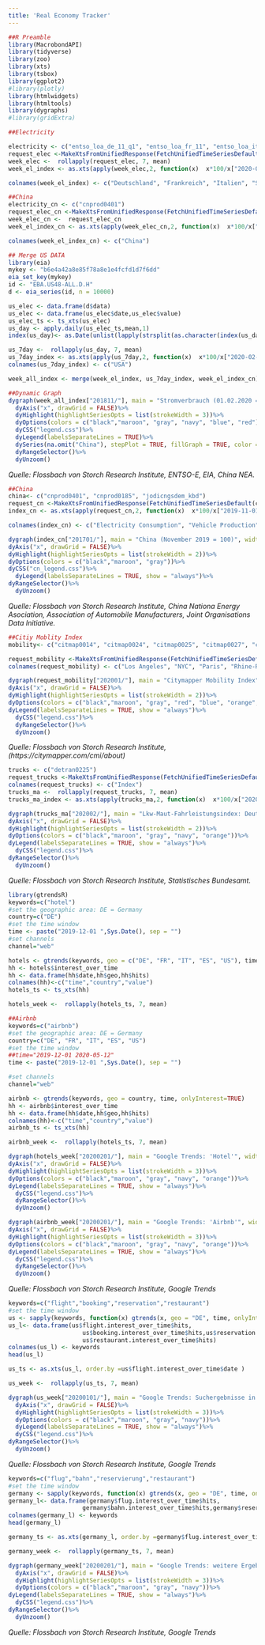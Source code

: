 ```yaml
---
title: 'Real Economy Tracker'
---
```


```r
##R Preamble
library(MacrobondAPI)
library(tidyverse)
library(zoo)
library(xts)
library(tsbox)
library(ggplot2)
#library(plotly)
library(htmlwidgets)
library(htmltools)
library(dygraphs)
#library(gridExtra)
```

```r
##Electricity

electricity <- c("entso_loa_de_11_q1", "entso_loa_fr_11", "entso_loa_it_11", "entso_loa_es_11")
request_elec <-MakeXtsFromUnifiedResponse(FetchUnifiedTimeSeriesDefault(electricity))
week_elec <-  rollapply(request_elec, 7, mean)
week_el_index <- as.xts(apply(week_elec,2, function(x)  x*100/x["2020-02-01"]))

colnames(week_el_index) <- c("Deutschland", "Frankreich", "Italien", "Spanien")

##China
electricity_cn <- c("cnprod0401")
request_elec_cn <-MakeXtsFromUnifiedResponse(FetchUnifiedTimeSeriesDefault(electricity_cn))
week_elec_cn <-  request_elec_cn
week_el_index_cn <- as.xts(apply(week_elec_cn,2, function(x)  x*100/x["2020-02-01"]))

colnames(week_el_index_cn) <- c("China")

## Merge US DATA
library(eia)
mykey <- "b6e4a42a8e85f78a8e1e4fcfd1d7f6dd"
eia_set_key(mykey)
id <- "EBA.US48-ALL.D.H"
d <- eia_series(id, n = 10000)

us_elec <- data.frame(d$data)
us_elec <- data.frame(us_elec$date,us_elec$value)
us_elec_ts <- ts_xts(us_elec)
us_day <- apply.daily(us_elec_ts,mean,1)
index(us_day)<- as.Date(unlist(lapply(strsplit(as.character(index(us_day))," "), function(x) x[1])))

us_7day <-  rollapply(us_day, 7, mean)
us_7day_index <- as.xts(apply(us_7day,2, function(x)  x*100/x["2020-02-01"]))
colnames(us_7day_index) <- c("USA")

week_all_index <- merge(week_el_index, us_7day_index, week_el_index_cn)
```

```r
##Dynamic Graph
dygraph(week_all_index["201811/"], main = "Stromverbrauch (01.02.2020 = 100)", width = 800)%>%
  dyAxis("x", drawGrid = FALSE)%>%
  dyHighlight(highlightSeriesOpts = list(strokeWidth = 3))%>%
  dyOptions(colors = c("black","maroon", "gray", "navy", "blue", "red"))%>%
  dyCSS("legend.css")%>%
  dyLegend(labelsSeparateLines = TRUE)%>%
  dySeries(na.omit("China"), stepPlot = TRUE, fillGraph = TRUE, color = "red")%>%
  dyRangeSelector()%>%
  dyUnzoom()
```
*Quelle: Flossbach von Storch Research Institute, \n ENTSO-E, EIA, China NEA.*

```r
##China
china<- c("cnprod0401", "cnprod0185", "jodicngsdem_kbd")
request_cn <-MakeXtsFromUnifiedResponse(FetchUnifiedTimeSeriesDefault(china))
index_cn <- as.xts(apply(request_cn,2, function(x)  x*100/x["2019-11-01"]))

colnames(index_cn) <- c("Electricity Consumption", "Vehicle Production", "Gasoline (Motor & Aviation)")

dygraph(index_cn["201701/"], main = "China (November 2019 = 100)", width = 800)%>%
dyAxis("x", drawGrid = FALSE)%>% 
dyHighlight(highlightSeriesOpts = list(strokeWidth = 2))%>%
dyOptions(colors = c("black","maroon", "gray"))%>%
dyCSS("cn_legend.css")%>%
  dyLegend(labelsSeparateLines = TRUE, show = "always")%>%
dyRangeSelector()%>%
  dyUnzoom()
```
*Quelle: Flossbach von Storch Research Institute, \n China Nationa Energy Asociation, Association of Automobile Manufacturers, Joint Organisations Data Initiative.*

```r
##Citiy Moblity Index
mobility<- c("citmap0014", "citmap0024", "citmap0025", "citmap0027", "citmap0010", "citmap0020", "citmap0016", "citmap0013")

request_mobility <-MakeXtsFromUnifiedResponse(FetchUnifiedTimeSeriesDefault(mobility))
colnames(request_mobility) <- c("Los Angeles", "NYC", "Paris", "Rhine-Ruhr", "Hong-Kong", "Milan", "Madrid", "London")

dygraph(request_mobility["202001/"], main = "Citymapper Mobility Index", width = 800)%>%
dyAxis("x", drawGrid = FALSE)%>% 
dyHighlight(highlightSeriesOpts = list(strokeWidth = 2))%>%
dyOptions(colors = c("black","maroon", "gray", "red", "blue", "orange", "green", "navy"))%>%
dyLegend(labelsSeparateLines = TRUE, show = "always")%>%
  dyCSS("legend.css")%>%
  dyRangeSelector()%>%
  dyUnzoom()
```
*Quelle: Flossbach von Storch Research Institute, \n [Citymapper Mobility Index](https://citymapper.com/cmi/about)*


```r
trucks <- c("detran0225")
request_trucks <-MakeXtsFromUnifiedResponse(FetchUnifiedTimeSeriesDefault(trucks))
colnames(request_trucks) <- c("Index")
trucks_ma <-  rollapply(request_trucks, 7, mean)
trucks_ma_index <- as.xts(apply(trucks_ma,2, function(x)  x*100/x["2020-02-01"]))

dygraph(trucks_ma["202002/"], main = "Lkw-Maut-Fahrleistungsindex: Deutschland", width = 800)%>%
dyAxis("x", drawGrid = FALSE)%>% 
dyHighlight(highlightSeriesOpts = list(strokeWidth = 2))%>%
dyOptions(colors = c("black","maroon", "gray", "navy", "orange"))%>%
dyLegend(labelsSeparateLines = TRUE, show = "always")%>%
  dyCSS("legend.css")%>%
dyRangeSelector()%>%
  dyUnzoom()
```
*Quelle: Flossbach von Storch Research Institute, \n Statistisches Bundesamt.*

```r

library(gtrendsR)
keywords=c("hotel")
#set the geographic area: DE = Germany
country=c("DE")
#set the time window
time <- paste("2019-12-01 ",Sys.Date(), sep = "")
#set channels 
channel="web"

hotels <- gtrends(keywords, geo = c("DE", "FR", "IT", "ES", "US"), time, onlyInterest=TRUE)
hh <- hotels$interest_over_time
hh <- data.frame(hh$date,hh$geo,hh$hits)
colnames(hh)<-c("time","country","value")
hotels_ts <- ts_xts(hh)

hotels_week <-  rollapply(hotels_ts, 7, mean)

##Airbnb
keywords=c("airbnb")
#set the geographic area: DE = Germany
country=c("DE", "FR", "IT", "ES", "US")
#set the time window
##time="2019-12-01 2020-05-12"
time <- paste("2019-12-01 ",Sys.Date(), sep = "")

#set channels 
channel="web"

airbnb <- gtrends(keywords, geo = country, time, onlyInterest=TRUE)
hh <- airbnb$interest_over_time
hh <- data.frame(hh$date,hh$geo,hh$hits)
colnames(hh)<-c("time","country","value")
airbnb_ts <- ts_xts(hh)

airbnb_week <-  rollapply(hotels_ts, 7, mean)

dygraph(hotels_week["20200201/"], main = "Google Trends: 'Hotel'", width = 800)%>%
dyAxis("x", drawGrid = FALSE)%>%
dyHighlight(highlightSeriesOpts = list(strokeWidth = 3))%>%
dyOptions(colors = c("black","maroon", "gray", "navy", "orange"))%>%
dyLegend(labelsSeparateLines = TRUE, show = "always")%>%
  dyCSS("legend.css")%>%
  dyRangeSelector()%>%
  dyUnzoom()

dygraph(airbnb_week["20200201/"], main = "Google Trends: 'Airbnb'", width = 800)%>%
dyAxis("x", drawGrid = FALSE)%>%
dyHighlight(highlightSeriesOpts = list(strokeWidth = 3))%>%
dyOptions(colors = c("black","maroon", "gray", "navy", "orange"))%>%
dyLegend(labelsSeparateLines = TRUE, show = "always")%>%
  dyCSS("legend.css")%>%
  dyRangeSelector()%>%
  dyUnzoom()

```
*Quelle: Flossbach von Storch Research Institute, \n Google Trends*

```r
keywords=c("flight","booking","reservation","restaurant")
#set the time window
us <- sapply(keywords, function(x) gtrends(x, geo = "DE", time, onlyInterest=TRUE))
us_l<- data.frame(us$flight.interest_over_time$hits,
                     us$booking.interest_over_time$hits,us$reservation.interest_over_time$hits,
                     us$restaurant.interest_over_time$hits)
colnames(us_l) <- keywords
head(us_l)

us_ts <- as.xts(us_l, order.by =us$flight.interest_over_time$date )

us_week <-  rollapply(us_ts, 7, mean)
```

```r
dygraph(us_week["20200101/"], main = "Google Trends: Suchergebnisse in den USA", width = 800)%>%
  dyAxis("x", drawGrid = FALSE)%>%
  dyHighlight(highlightSeriesOpts = list(strokeWidth = 3))%>%
  dyOptions(colors = c("black","maroon", "gray", "navy"))%>%
  dyLegend(labelsSeparateLines = TRUE, show = "always")%>%
  dyCSS("legend.css")%>%
dyRangeSelector()%>%
  dyUnzoom()
```
*Quelle: Flossbach von Storch Research Institute, \n Google Trends*

```r
keywords=c("flug","bahn","reservierung","restaurant")
#set the time window
germany <- sapply(keywords, function(x) gtrends(x, geo = "DE", time, onlyInterest=TRUE))
germany_l<- data.frame(germany$flug.interest_over_time$hits,
                     germany$bahn.interest_over_time$hits,germany$reservierung.interest_over_time$hits,germany$restaurant.interest_over_time$hits)
colnames(germany_l) <- keywords
head(germany_l)

germany_ts <- as.xts(germany_l, order.by =germany$flug.interest_over_time$date )

germany_week <-  rollapply(germany_ts, 7, mean)
```

```r
dygraph(germany_week["20200201/"], main = "Google Trends: weitere Ergebnisse in Deutschland", width = 800)%>%
  dyAxis("x", drawGrid = FALSE)%>%
  dyHighlight(highlightSeriesOpts = list(strokeWidth = 3))%>%
  dyOptions(colors = c("black","maroon", "gray", "navy"))%>%
dyLegend(labelsSeparateLines = TRUE, show = "always")%>%
  dyCSS("legend.css")%>%
dyRangeSelector()%>%
  dyUnzoom()
```
*Quelle: Flossbach von Storch Research Institute, \n Google Trends*



	
	
	
	
	
	
	
	


